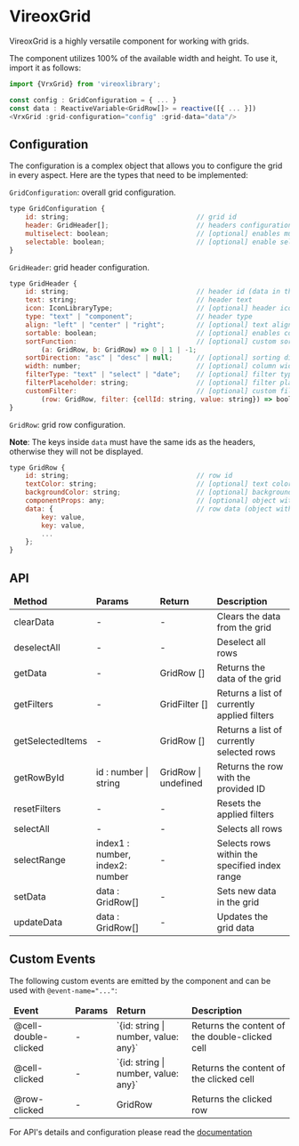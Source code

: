 
<Meta title="VrxGrid/About" />

# VireoxGrid

VireoxGrid is a highly versatile component for working with grids.

The component utilizes 100% of the available width and height. To use it, import it as follows:
```js
import {VrxGrid} from 'vireoxlibrary';

const config : GridConfiguration = { ... }
const data : ReactiveVariable<GridRow[]> = reactive([{ ... }])
<VrxGrid :grid-configuration="config" :grid-data="data"/>
```
## Configuration
The configuration is a complex object that allows you to configure the grid in every aspect.
Here are the types that need to be implemented:

```GridConfiguration```: overall grid configuration.

```js
type GridConfiguration {
    id: string;                                // grid id
    header: GridHeader[];                      // headers configuration
    multiselect: boolean;                      // [optional] enables multiselection
    selectable: boolean;                       // [optional] enable selection
}
```

```GridHeader```: grid header configuration.

```js
type GridHeader {
    id: string;                                // header id (data in the column should have the same id)
    text: string;                              // header text
    icon: IconLibraryType;                     // [optional] header icon
    type: "text" | "component";                // header type
    align: "left" | "center" | "right";        // [optional] text alignment
    sortable: boolean;                         // [optional] enables column sorting
    sortFunction:                              // [optional] custom sorting function
        (a: GridRow, b: GridRow) => 0 | 1 | -1;
    sortDirection: "asc" | "desc" | null;      // [optional] sorting direction
    width: number;                             // [optional] column width in pixels
    filterType: "text" | "select" | "date";    // [optional] filter type
    filterPlaceholder: string;                 // [optional] filter placeholder text
    customFilter:                              // [optional] custom filtering function
        (row: GridRow, filter: {cellId: string, value: string}) => boolean;
}
```

```GridRow```: grid row configuration.

**Note**: The keys inside ```data``` must have the same ids as the headers, otherwise they will not be displayed.

```js
type GridRow {
    id: string;                                // row id
    textColor: string;                         // [optional] text color
    backgroundColor: string;                   // [optional] background color
    componentProps: any;                       // [optional] object with component props
    data: {                                    // row data (object with key-value pairs)
        key: value,
        key: value,
        ...
    };
}
```

## API
<table style={{width: '100%'}}>
    <thead>
        <tr>
            <td>
                <b>Method</b>
            </td>
            <td>
                <b>Params</b>
            </td>
            <td>
                <b>Return</b>
            </td>
            <td>
                <b>Description</b>
            </td>
        </tr>
    </thead>
    <tbody>
        <tr>
            <td>clearData</td>
            <td>-</td>
            <td>-</td>
            <td>Clears the data from the grid</td>
        </tr>
        <tr>
            <td>deselectAll</td>
            <td>-</td>
            <td>-</td>
            <td>Deselect all rows</td>
        </tr>
        <tr>
            <td>getData</td>
            <td>-</td>
            <td>GridRow []</td>
            <td>Returns the data of the grid</td>
        </tr>
        <tr>
            <td>getFilters</td>
            <td>-</td>
            <td>GridFilter []</td>
            <td>Returns a list of currently applied filters</td>
        </tr>
        <tr>
            <td>getSelectedItems</td>
            <td>-</td>
            <td>GridRow []</td>
            <td>Returns a list of currently selected rows</td>
        </tr>
        <tr>
            <td>getRowById</td>
            <td>id : number | string</td>
            <td>GridRow | undefined</td>
            <td>Returns the row with the provided ID</td>
        </tr>
        <tr>
            <td>resetFilters</td>
            <td>-</td>
            <td>-</td>
            <td>Resets the applied filters</td>
        </tr>
        <tr>
            <td>selectAll</td>
            <td>-</td>
            <td>-</td>
            <td>Selects all rows</td>
        </tr>
        <tr>
            <td>selectRange</td>
            <td>index1 : number, index2: number</td>
            <td>-</td>
            <td>Selects rows within the specified index range</td>
        </tr>
        <tr>
            <td>setData</td>
            <td>data : GridRow[]</td>
            <td>-</td>
            <td>Sets new data in the grid</td>
        </tr>
        <tr>
            <td>updateData</td>
            <td>data : GridRow[]</td>
            <td>-</td>
            <td>Updates the grid data</td>
        </tr>
    </tbody>
</table>

## Custom Events
The following custom events are emitted by the component and can be used with ```@event-name="..."```:
<table style={{width: '100%'}}>
    <thead>
    <tr>
        <td>
            <b>Event</b>
        </td>
        <td>
            <b>Params</b>
        </td>
        <td>
            <b>Return</b>
        </td>
        <td>
            <b>Description</b>
        </td>
    </tr>
    </thead>
    <tbody>
    <tr>
        <td>@cell-double-clicked</td>
        <td>-</td>
        <td>`{id: string | number, value: any}`</td>
        <td>Returns the content of the double-clicked cell</td>
    </tr>
    <tr>
        <td>@cell-clicked</td>
        <td>-</td>
        <td>`{id: string | number, value: any}`</td>
        <td>Returns the content of the clicked cell</td>
    </tr>
    <tr>
        <td>@row-clicked</td>
        <td>-</td>
        <td>GridRow</td>
        <td>Returns the clicked row</td>
    </tr>
    </tbody>
</table>

For API's details and configuration please read the [documentation](./?path=/docs/vrxgrid--docs)
